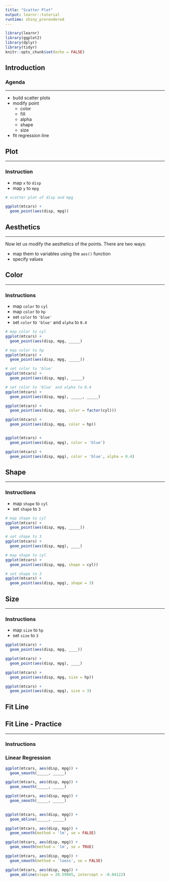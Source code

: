 ```yaml
---
title: "Scatter Plot"
output: learnr::tutorial
runtime: shiny_prerendered
---
```


```r
library(learnr)
library(ggplot2)
library(dplyr)
library(tidyr)
knitr::opts_chunk$set(echo = FALSE)
```

## Introduction

### Agenda

<hr>

- build scatter plots
- modify point
    - color
    - fill
    - alpha
    - shape
    - size
- fit regression line


## Plot

<hr>

### Instruction

- map `x` to `disp`
- map `y` to `mpg`

```r
# scatter plot of disp and mpg
```

```r
ggplot(mtcars) +
  geom_point(aes(disp, mpg))
```

## Aesthetics

<hr>

Now let us modify the aesthetics of the points. There are two ways:

- map them to variables using the `aes()` function
- specify values

## Color

<hr>

### Instructions

- map `color` to `cyl`
- map `color` to `hp`
- set `color` to `'blue'`
- set `color` to `'blue'` and `alpha` to `0.4`

```r
# map color to cyl
ggplot(mtcars) +
  geom_point(aes(disp, mpg, _____)

# map color to hp
ggplot(mtcars) +
  geom_point(aes(disp, mpg, _____))

# set color to 'blue'
ggplot(mtcars) +
  geom_point(aes(disp, mpg), _____)

# set color to 'blue' and alpha to 0.4
ggplot(mtcars) +
  geom_point(aes(disp, mpg), _____, _____)
```

```r
ggplot(mtcars) +
  geom_point(aes(disp, mpg, color = factor(cyl)))

ggplot(mtcars) +
  geom_point(aes(disp, mpg, color = hp))


ggplot(mtcars) +
  geom_point(aes(disp, mpg), color = 'blue')

ggplot(mtcars) +
  geom_point(aes(disp, mpg), color = 'blue', alpha = 0.4)
```


## Shape

<hr>

### Instructions

- map `shape` to `cyl`
- set `shape` to `3`

```r
# map shape to cyl
ggplot(mtcars) +
  geom_point(aes(disp, mpg, _____))

# set shape to 3
ggplot(mtcars) +
  geom_point(aes(disp, mpg), ____)
```

```r
# map shape to cyl
ggplot(mtcars) +
  geom_point(aes(disp, mpg, shape = cyl))

# set shape to 3
ggplot(mtcars) +
  geom_point(aes(disp, mpg), shape = 3)
```


## Size

<hr>

### Instructions

- map `size` to `hp`
- set `size` to `3`

```r
ggplot(mtcars) +
  geom_point(aes(disp, mpg, ____))

ggplot(mtcars) +
  geom_point(aes(disp, mpg), ____)
```

```r
ggplot(mtcars) +
  geom_point(aes(disp, mpg, size = hp))

ggplot(mtcars) +
  geom_point(aes(disp, mpg), size = 3)
```

## Fit Line

## Fit Line - Practice

<hr>

### Instructions

### Linear Regression

```r
ggplot(mtcars, aes(disp, mpg)) +
  geom_smooth(_____, _____)

ggplot(mtcars, aes(disp, mpg)) +
  geom_smooth(_____, _____)

ggplot(mtcars, aes(disp, mpg)) +
  geom_smooth(_____, _____)
  

ggplot(mtcars, aes(disp, mpg)) +
  geom_abline(_____, _____)
```

```r
ggplot(mtcars, aes(disp, mpg)) +
  geom_smooth(method = 'lm', se = FALSE)

ggplot(mtcars, aes(disp, mpg)) +
  geom_smooth(method = 'lm', se = TRUE)

ggplot(mtcars, aes(disp, mpg)) +
  geom_smooth(method = 'loess', se = FALSE)

ggplot(mtcars, aes(disp, mpg)) +
  geom_abline(slope = 29.59985, intercept = -0.04122)
```
